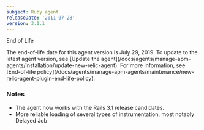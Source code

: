 ```yaml
---
subject: Ruby agent
releaseDate: '2011-07-28'
version: 3.1.1
---
```


End of Life

<Callout variant="important">
  The end-of-life date for this agent version is July 29, 2019. To update to the latest agent version, see [Update the agent](/docs/agents/manage-apm-agents/installation/update-new-relic-agent). For more information, see [End-of-life policy](/docs/agents/manage-apm-agents/maintenance/new-relic-agent-plugin-end-life-policy).
</Callout>

### Notes

* The agent now works with the Rails 3.1 release candidates.
* More reliable loading of several types of instrumentation, most notably Delayed Job
